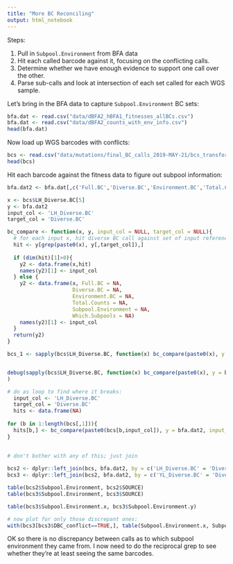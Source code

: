 ```yaml
---
title: "More BC Reconciling"
output: html_notebook
---
```



Steps:

1. Pull in `Subpool.Environment` from BFA data
2. Hit each called barcode against it, focusing on the conflicting calls.
3. Determine whether we have enough evidence to support one call over the other.
4. Parse sub-calls and look at intersection of each set called for each WGS sample.

Let's bring in the BFA data to capture `Subpool.Environment` BC sets:
```r
bfa.dat <- read.csv("data/dBFA2_hBFA1_fitnesses_allBCs.csv")
bfa.dat <- read.csv("data/dBFA2_counts_with_env_info.csv")
head(bfa.dat)
```

Now load up WGS barcodes with conflicts:
```r
bcs <- read.csv("data/mutations/final_BC_calls_2019-MAY-21/bcs_transformed_2019-JUN-18.csv")
head(bcs)
```

Hit each barcode against the fitness data to figure out subpool information:
```r
bfa.dat2 <- bfa.dat[,c('Full.BC','Diverse.BC','Environment.BC','Total.Counts',grep('Subpool', names(bfa.dat), value = T))]

x <- bcs$LH_Diverse.BC[5]
y <- bfa.dat2
input_col <- 'LH_Diverse.BC'
target_col = 'Diverse.BC'

bc_compare <- function(x, y, input_col = NULL, target_col = NULL){
  # for each input x, hit diverse BC call against set of input reference BCs in y
  hit <- y[grep(paste0(x), y[,target_col]),]
  
  if (dim(hit)[1]>0){
    y2 <- data.frame(x,hit)
    names(y2)[1] <- input_col
  } else {
    y2 <- data.frame(x, Full.BC = NA,
                     Diverse.BC = NA,
                     Environment.BC = NA, 
                     Total.Counts = NA,
                     Subpool.Environment = NA,
                     Which.Subpools = NA)
    names(y2)[1] <- input_col
  } 
  return(y2)
}

bcs_1 <- sapply(bcs$LH_Diverse.BC, function(x) bc_compare(paste0(x), y = bfa.dat2, input_col = 'LH_Diverse.BC', target_col = 'Diverse.BC'))


debug(sapply(bcs$LH_Diverse.BC, function(x) bc_compare(paste0(x), y = bfa.dat2, input_col = 'LH_Diverse.BC', target_col = 'Diverse.BC'))
)

# do as loop to find where it breaks:
  input_col <- 'LH_Diverse.BC'
  target_col = 'Diverse.BC'
  hits <- data.frame(NA)
  
for (b in 1:length(bcs[,1])){
  hits[b,] <- bc_compare(paste0(bcs[b,input_col]), y = bfa.dat2, input_col = 'LH_Diverse.BC', target_col = 'Diverse.BC')
}

  
# don't bother with any of this; just join
  
bcs2 <- dplyr::left_join(bcs, bfa.dat2, by = c('LH_Diverse.BC' = 'Diverse.BC'))
bcs3 <- dplyr::left_join(bcs2, bfa.dat2, by = c('YL_Diverse.BC' = 'Diverse.BC'))

table(bcs2$Subpool.Environment, bcs2$SOURCE)
table(bcs3$Subpool.Environment, bcs3$SOURCE)

table(bcs3$Subpool.Environment.x, bcs3$Subpool.Environment.y)

# now plot for only those discrepant ones:
with(bcs3[bcs3$DBC_conflict==TRUE,], table(Subpool.Environment.x, Subpool.Environment.y))
```

OK so there is no discrepancy between calls as to which subpool environment they came from. I now need to do the reciprocal grep to see whether they're at least seeing the same barcodes.

